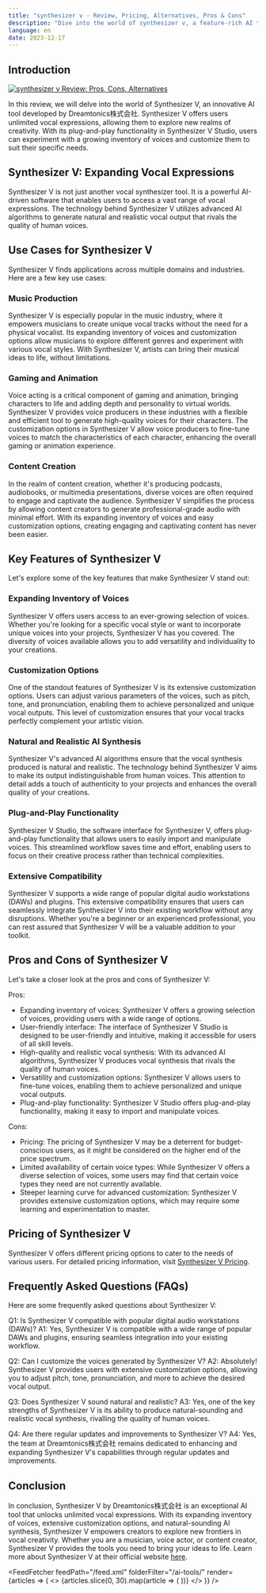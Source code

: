 ```yaml
---
title: "synthesizer v - Review, Pricing, Alternatives, Pros & Cons"
description: "Dive into the world of synthesizer v, a feature-rich AI tool. Learn about its features, pricing, and how it's making an impact. Don't miss out!"
language: en
date: 2023-12-17
---
```

        
## Introduction


<BlogHeader />


[![synthesizer v Review: Pros, Cons, Alternatives](/ai-tools/synthesizer-v.png)](https://dreamtonics.com/synthesizerv/)



In this review, we will delve into the world of Synthesizer V, an innovative AI tool developed by Dreamtonics株式会社. Synthesizer V offers users unlimited vocal expressions, allowing them to explore new realms of creativity. With its plug-and-play functionality in Synthesizer V Studio, users can experiment with a growing inventory of voices and customize them to suit their specific needs.

## Synthesizer V: Expanding Vocal Expressions

Synthesizer V is not just another vocal synthesizer tool. It is a powerful AI-driven software that enables users to access a vast range of vocal expressions. The technology behind Synthesizer V utilizes advanced AI algorithms to generate natural and realistic vocal output that rivals the quality of human voices.

## Use Cases for Synthesizer V

Synthesizer V finds applications across multiple domains and industries. Here are a few key use cases:

### Music Production

Synthesizer V is especially popular in the music industry, where it empowers musicians to create unique vocal tracks without the need for a physical vocalist. Its expanding inventory of voices and customization options allow musicians to explore different genres and experiment with various vocal styles. With Synthesizer V, artists can bring their musical ideas to life, without limitations.

### Gaming and Animation

Voice acting is a critical component of gaming and animation, bringing characters to life and adding depth and personality to virtual worlds. Synthesizer V provides voice producers in these industries with a flexible and efficient tool to generate high-quality voices for their characters. The customization options in Synthesizer V allow voice producers to fine-tune voices to match the characteristics of each character, enhancing the overall gaming or animation experience.

### Content Creation

In the realm of content creation, whether it's producing podcasts, audiobooks, or multimedia presentations, diverse voices are often required to engage and captivate the audience. Synthesizer V simplifies the process by allowing content creators to generate professional-grade audio with minimal effort. With its expanding inventory of voices and easy customization options, creating engaging and captivating content has never been easier.

## Key Features of Synthesizer V

Let's explore some of the key features that make Synthesizer V stand out:

### Expanding Inventory of Voices

Synthesizer V offers users access to an ever-growing selection of voices. Whether you're looking for a specific vocal style or want to incorporate unique voices into your projects, Synthesizer V has you covered. The diversity of voices available allows you to add versatility and individuality to your creations.

### Customization Options

One of the standout features of Synthesizer V is its extensive customization options. Users can adjust various parameters of the voices, such as pitch, tone, and pronunciation, enabling them to achieve personalized and unique vocal outputs. This level of customization ensures that your vocal tracks perfectly complement your artistic vision.

### Natural and Realistic AI Synthesis

Synthesizer V's advanced AI algorithms ensure that the vocal synthesis produced is natural and realistic. The technology behind Synthesizer V aims to make its output indistinguishable from human voices. This attention to detail adds a touch of authenticity to your projects and enhances the overall quality of your creations.

### Plug-and-Play Functionality

Synthesizer V Studio, the software interface for Synthesizer V, offers plug-and-play functionality that allows users to easily import and manipulate voices. This streamlined workflow saves time and effort, enabling users to focus on their creative process rather than technical complexities.

### Extensive Compatibility

Synthesizer V supports a wide range of popular digital audio workstations (DAWs) and plugins. This extensive compatibility ensures that users can seamlessly integrate Synthesizer V into their existing workflow without any disruptions. Whether you're a beginner or an experienced professional, you can rest assured that Synthesizer V will be a valuable addition to your toolkit.

## Pros and Cons of Synthesizer V

Let's take a closer look at the pros and cons of Synthesizer V:

Pros:
- Expanding inventory of voices: Synthesizer V offers a growing selection of voices, providing users with a wide range of options.
- User-friendly interface: The interface of Synthesizer V Studio is designed to be user-friendly and intuitive, making it accessible for users of all skill levels.
- High-quality and realistic vocal synthesis: With its advanced AI algorithms, Synthesizer V produces vocal synthesis that rivals the quality of human voices.
- Versatility and customization options: Synthesizer V allows users to fine-tune voices, enabling them to achieve personalized and unique vocal outputs.
- Plug-and-play functionality: Synthesizer V Studio offers plug-and-play functionality, making it easy to import and manipulate voices.

Cons:
- Pricing: The pricing of Synthesizer V may be a deterrent for budget-conscious users, as it might be considered on the higher end of the price spectrum.
- Limited availability of certain voice types: While Synthesizer V offers a diverse selection of voices, some users may find that certain voice types they need are not currently available.
- Steeper learning curve for advanced customization: Synthesizer V provides extensive customization options, which may require some learning and experimentation to master.

## Pricing of Synthesizer V

Synthesizer V offers different pricing options to cater to the needs of various users. For detailed pricing information, visit [Synthesizer V Pricing](https://dreamtonics.com/synthesizerv/).

## Frequently Asked Questions (FAQs)

Here are some frequently asked questions about Synthesizer V:

Q1: Is Synthesizer V compatible with popular digital audio workstations (DAWs)?
A1: Yes, Synthesizer V is compatible with a wide range of popular DAWs and plugins, ensuring seamless integration into your existing workflow.

Q2: Can I customize the voices generated by Synthesizer V?
A2: Absolutely! Synthesizer V provides users with extensive customization options, allowing you to adjust pitch, tone, pronunciation, and more to achieve the desired vocal output.

Q3: Does Synthesizer V sound natural and realistic?
A3: Yes, one of the key strengths of Synthesizer V is its ability to produce natural-sounding and realistic vocal synthesis, rivalling the quality of human voices.

Q4: Are there regular updates and improvements to Synthesizer V?
A4: Yes, the team at Dreamtonics株式会社 remains dedicated to enhancing and expanding Synthesizer V's capabilities through regular updates and improvements.

## Conclusion

In conclusion, Synthesizer V by Dreamtonics株式会社 is an exceptional AI tool that unlocks unlimited vocal expressions. With its expanding inventory of voices, extensive customization options, and natural-sounding AI synthesis, Synthesizer V empowers creators to explore new frontiers in vocal creativity. Whether you are a musician, voice actor, or content creator, Synthesizer V provides the tools you need to bring your ideas to life. Learn more about Synthesizer V at their official website [here](https://dreamtonics.com/synthesizerv/).


<AdComponent />


<FeedFetcher feedPath="/feed.xml" folderFilter="/ai-tools/" render={articles => (
    <>
        <Cards>
            {articles.slice(0, 30).map(article => (
                <Card key={article.link} title={article.title} href={article.link} />
            ))}
        </Cards>
    </>
)} />

